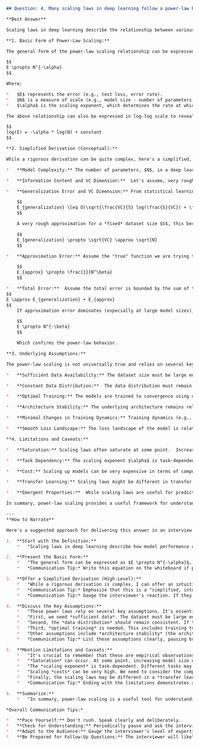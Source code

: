 ```markdown
## Question: 4. Many scaling laws in deep learning follow a power-law behavior. Can you explain or derive the basic form of this relationship and discuss the assumptions underpinning it?

**Best Answer**

Scaling laws in deep learning describe the relationship between various factors like model size (number of parameters), dataset size, and computational resources with the performance of the model (typically measured as test loss or accuracy). A common observation is that the performance often scales as a power law with respect to these factors. Here's a breakdown of the basic form, a simplified derivation, and underlying assumptions:

**1. Basic Form of Power-Law Scaling:**

The general form of the power-law scaling relationship can be expressed as:

$$
E \propto N^{-\alpha}
$$

Where:

*   $E$ represents the error (e.g., test loss, error rate).
*   $N$ is a measure of scale (e.g., model size - number of parameters, dataset size, or compute budget).
*   $\alpha$ is the scaling exponent, which determines the rate at which the error decreases as the scale increases. A larger $\alpha$ implies faster improvement.

The above relationship can also be expressed in log-log scale to reveal the linear relationship:

$$
log(E) = -\alpha * log(N) + constant
$$

**2. Simplified Derivation (Conceptual):**

While a rigorous derivation can be quite complex, here's a simplified, intuitive explanation connecting to information theory and VC dimension. The goal is to show why a power-law is a plausible form.  This argument combines elements of information theory (bits needed to represent a function) and statistical learning theory (VC dimension).

*   **Model Complexity:** The number of parameters, $N$, in a deep learning model is a proxy for its complexity.  A more complex model can represent more intricate functions.

*   **Information Content and VC Dimension:**  Let's assume, very roughly, that each parameter in the model adds a certain amount of "information" or degrees of freedom.  A relevant concept is the Vapnik-Chervonenkis (VC) dimension, which measures the capacity of a model to shatter data points. Intuitively,  $VC \propto N$.

*   **Generalization Error and VC Dimension:** From statistical learning theory, we know that the generalization error (difference between training and test error) is often bounded by a term that depends on the VC dimension, training set size ($S$), and a confidence parameter ($\delta$):

    $$
    E_{generalization} \leq O(\sqrt{\frac{VC}{S} log(\frac{S}{VC}) + \frac{log(\frac{1}{\delta})}{S}})
    $$

    A very rough approximation for a *fixed* dataset size $S$, this becomes:

    $$
    E_{generalization} \propto \sqrt{VC} \approx \sqrt{N}
    $$

*   **Approximation Error:** Assume the "true" function we are trying to learn is very complex (has infinite information). For a finite model size $N$, we'll always have some approximation error, $E_{approx}$. As the model size increases, we can represent more aspects of this function. Assuming that the additional information contributes marginally to the model accuracy, we can define the approximation error:

    $$
    E_{approx} \propto \frac{1}{N^\beta}
    $$

*   **Total Error:**  Assume the total error is bounded by the sum of the approximation and generalization error.
$$
E \approx E_{generalization} + E_{approx}
$$
    If approximation error dominates (especially at large model sizes), we get:

    $$
    E \propto N^{-\beta}
    $$

    Which confirms the power-law behavior.

**3. Underlying Assumptions:**

The power-law scaling is not universally true and relies on several key assumptions:

*   **Sufficient Data Availability:** The dataset size must be large enough to effectively train the model.  If the dataset is too small, the model will overfit, and the scaling laws will break down.  There's a diminishing returns effect.

*   **Constant Data Distribution:**  The data distribution must remain consistent as the model size increases. If the data distribution changes significantly, the scaling laws may not hold. This is often violated in real-world scenarios where data is collected incrementally or subject to drift.

*   **Optimal Training:** The models are trained to convergence using optimal hyperparameters. Suboptimal training can lead to deviations from the power law.  This assumption is difficult to guarantee in practice, especially when scaling up to very large models.

*   **Architecture Stability:** The underlying architecture remains relatively stable as the model size increases.  Significant architectural changes can disrupt the scaling behavior. E.g., simply adding more layers of the same type is more likely to adhere to scaling laws than completely changing the architecture.

*   **Minimal Changes in Training Dynamics:** Training dynamics (e.g., optimizer, learning rate schedule) are kept consistent. Changes in these aspects can affect the scaling.

*   **Smooth Loss Landscape:** The loss landscape of the model is relatively smooth and well-behaved.  Highly non-convex loss landscapes can lead to erratic scaling behavior.

**4. Limitations and Caveats:**

*   **Saturation:** Scaling laws often saturate at some point.  Increasing the model size or dataset size beyond a certain threshold may not lead to significant improvements in performance. This can be due to limitations in the architecture or the inherent complexity of the task.

*   **Task Dependency:** The scaling exponent $\alpha$ is task-dependent. Different tasks may exhibit different scaling behaviors.

*   **Cost:** Scaling up models can be very expensive in terms of computational resources and energy consumption. The benefits of scaling must be weighed against the costs.

*   **Transfer Learning:** Scaling laws might be different in transfer learning settings, where a model is pre-trained on a large dataset and then fine-tuned on a smaller, task-specific dataset.

*   **Emergent Properties:**  While scaling laws are useful for predicting performance, they don't necessarily explain *why* these laws exist.  The emergence of new capabilities with scale is still an area of active research.

In summary, power-law scaling provides a useful framework for understanding the relationship between model size, data, and performance in deep learning. However, it's important to be aware of the underlying assumptions and limitations. These laws are empirical observations, not fundamental laws of nature, and should be used with caution.

---
**How to Narrate**

Here's a suggested approach for delivering this answer in an interview:

1.  **Start with the Definition:**
    *   "Scaling laws in deep learning describe how model performance changes with factors like model size, dataset size, and compute. A common finding is that the error (e.g., loss) often scales as a power law with respect to these factors."

2.  **Present the Basic Form:**
    *   "The general form can be expressed as $E \propto N^{-\alpha}$, where E is the error, N is the scale (e.g., model size), and $\alpha$ is the scaling exponent. A larger $\alpha$ means faster improvement as you scale up."
    *   *Communication Tip:* Write this equation on the whiteboard if possible. It's concise and visually reinforces your explanation.

3.  **Offer a Simplified Derivation (High-Level):**
    *   "While a rigorous derivation is complex, I can offer an intuitive explanation. Model size (N) relates to complexity. We can connect this to ideas from information theory and statistical learning. For example, the generalization error usually depends on the VC dimension, or capacity, of the model (VC). Assume that $VC \propto N$, then, as a very rough approximation, $E_{generalization} \propto \sqrt{N}$. Further, for fixed datasets, models may have approximation errors that are inverse to the model size to some power, i.e. $E_{approx} \propto \frac{1}{N^\beta}$ , therefore the total error follows the scaling laws"
    *   *Communication Tip:* Emphasize that this is a "simplified, intuitive" explanation. Avoid getting bogged down in the mathematical details.  Focus on the high-level concepts: "more parameters -> more complexity -> less error (up to a point)."
    *   *Communication Tip:* Gauge the interviewer's reaction. If they seem interested, you can briefly mention VC dimension or other related concepts. If they seem less engaged, move on.

4.  **Discuss the Key Assumptions:**
    *   "These power laws rely on several key assumptions. It's essential to understand when they *might not* hold true."
    *   "First, we need *sufficient data*. The dataset must be large enough to train the model effectively. If the model overfits, the scaling laws break down."
    *   "Second, the *data distribution* should remain consistent. If the data changes, the scaling laws can be affected. This is common in real-world scenarios."
    *   "Third, *optimal training* is needed. This includes training to convergence and using good hyperparameters. Suboptimal training can cause deviations."
    *   "Other assumptions include *architecture stability* (the architecture shouldn't change drastically), and *consistent training dynamics* (the optimizer and learning rate schedule should be kept stable)."
    *   *Communication Tip:* List these assumptions clearly, pausing briefly after each. This shows you understand the nuances and limitations.

5.  **Mention Limitations and Caveats:**
    *   "It's crucial to remember that these are empirical observations, not fundamental laws. There are limitations."
    *   "*Saturation* can occur. At some point, increasing model size or data might not improve performance."
    *   "The *scaling exponent* is task-dependent. Different tasks may exhibit different scaling behaviors."
    *   "Scaling *costs* can be very high. We need to consider the computational resources and energy consumption."
    *   "Finally, the scaling laws may be different in a *transfer learning* setting."
    *   *Communication Tip:* Ending with the limitations demonstrates a balanced and critical perspective.

6.  **Summarize:**
    *   "In summary, power-law scaling is a useful tool for understanding relationships in deep learning, but it's essential to be aware of the assumptions and limitations. They provide predictions, not guarantees."

*Overall Communication Tips:*

*   **Pace Yourself:** Don't rush. Speak clearly and deliberately.
*   **Check for Understanding:** Periodically pause and ask the interviewer if they have any questions. "Does that make sense so far?"
*   **Adapt to the Audience:** Gauge the interviewer's level of expertise and adjust your explanation accordingly. If they seem unfamiliar with a concept, provide more background. If they seem knowledgeable, you can delve into more detail.
*   **Be Prepared for Follow-Up Questions:** The interviewer will likely ask follow-up questions to probe your understanding further. Be prepared to discuss specific examples, counterexamples, or alternative perspectives.
```